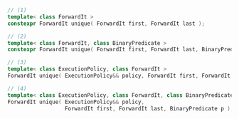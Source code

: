 ```cpp
// (1)
template< class ForwardIt >
constexpr ForwardIt unique( ForwardIt first, ForwardIt last );

// (2)
template< class ForwardIt, class BinaryPredicate >
constexpr ForwardIt unique( ForwardIt first, ForwardIt last, BinaryPredicate p );

// (3)
template< class ExecutionPolicy, class ForwardIt >
ForwardIt unique( ExecutionPolicy&& policy, ForwardIt first, ForwardIt last );

// (4)
template< class ExecutionPolicy, class ForwardIt, class BinaryPredicate >
ForwardIt unique( ExecutionPolicy&& policy,
                  ForwardIt first, ForwardIt last, BinaryPredicate p );
```
